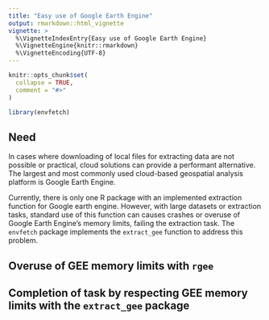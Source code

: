 ```yaml
---
title: "Easy use of Google Earth Engine"
output: rmarkdown::html_vignette
vignette: >
  %\VignetteIndexEntry{Easy use of Google Earth Engine}
  %\VignetteEngine{knitr::rmarkdown}
  %\VignetteEncoding{UTF-8}
---
```


```r
knitr::opts_chunk$set(
  collapse = TRUE,
  comment = "#>"
)
```

```r
library(envfetch)
```

## Need

In cases where downloading of local files for extracting data are not possible 
or practical, cloud solutions can provide a performant alternative. The largest
and most commonly used cloud-based geospatial analysis platform is Google
Earth Engine.

Currently, there is only one R package with an implemented extraction function
for Google earth engine. However, with large datasets or extraction tasks,
standard use of this function can causes crashes or overuse of Google Earth
Engine's memory limits, failing the extraction task. The `envfetch` package 
implements the `extract_gee` function to address this problem.

## Overuse of GEE memory limits with `rgee`

## Completion of task by respecting GEE memory limits with the `extract_gee` package
